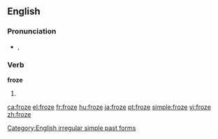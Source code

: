 ==English==

===Pronunciation===
* {{IPA|/ˈfɹəʊz/}}, {{SAMPA|/"fr\@Uz/}}
*: {{rhymes|əʊz}}

===Verb===
'''froze'''

# {{simple past of|[[freeze]]}}

[[Category:English irregular simple past forms]]

[[ca:froze]]
[[el:froze]]
[[fr:froze]]
[[hu:froze]]
[[ja:froze]]
[[pt:froze]]
[[simple:froze]]
[[vi:froze]]
[[zh:froze]]